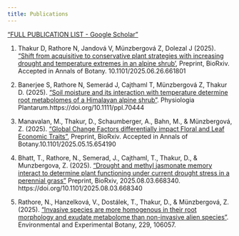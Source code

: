 ```yaml
---
title: Publications
---
```

["FULL PUBLICATION LIST - Google Scholar"]("https://scholar.google.com/citations?user=OPzKV_0AAAAJ&hl=en")


1.	Thakur D, Rathore N, Jandová V, Münzbergová Z, Dolezal J (2025). ["Shift from acquisitive to conservative plant strategies with increasing drought and temperature extremes in an alpine shrub'](10.1101/2025.06.26.661801), Preprint, BioRxiv. Accepted in Annals of Botany. 10.1101/2025.06.26.661801

2.	Banerjee S, Rathore N, Semerád J, Cajthaml T, Münzbergová Z, Thakur D. (2025). ["Soil moisture and its interaction with temperature determine root metabolomes of a Himalayan alpine shrub"](https://doi.org/10.1111/ppl.70444). Physiologia Plantarum.https://doi.org/10.1111/ppl.70444

3.	Manavalan, M., Thakur, D., Schaumberger, A., Bahn, M., & Münzbergová, Z. (2025). ["Global Change Factors differentially impact Floral and Leaf Economic Traits"](10.1101/2025.05.15.654190), Preprint, BioRxiv. Accepted in Annals of Botany.10.1101/2025.05.15.654190

4. Bhatt, T., Rathore, N., Semerad, J., Cajthaml, T., Thakur, D., & Munzbergova, Z. (2025). ["Drought and methyl jasmonate memory interact to determine plant functioning under current drought stress in a perennial grass"](https://doi.org/10.1101/2025.08.03.668340) Preprint, BioRxiv, 2025.08.03.668340. https://doi.org/10.1101/2025.08.03.668340

5.	Rathore, N., Hanzelková, V., Dostálek, T., Thakur, D., & Münzbergová, Z. (2025). ["Invasive species are more homogenous in their root morphology and exudate metabolome than non-invasive alien species"](10.1016/J.ENVEXPBOT.2024.106057). Environmental and Experimental Botany, 229, 106057.
